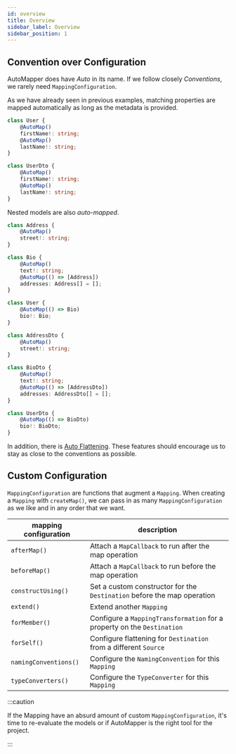 ```yaml
---
id: overview
title: Overview
sidebar_label: Overview
sidebar_position: 1
---
```


## Convention over Configuration

AutoMapper does have _Auto_ in its name. If we follow closely _Conventions_, we rarely need `MappingConfiguration`.

As we have already seen in previous examples, matching properties are mapped automatically as long as the metadata is provided.

```ts
class User {
    @AutoMap()
    firstName!: string;
    @AutoMap()
    lastName!: string;
}

class UserDto {
    @AutoMap()
    firstName!: string;
    @AutoMap()
    lastName!: string;
}
```

Nested models are also _auto-mapped_.

```ts
class Address {
    @AutoMap()
    street!: string;
}

class Bio {
    @AutoMap()
    text!: string;
    @AutoMap(() => [Address])
    addresses: Address[] = [];
}

class User {
    @AutoMap(() => Bio)
    bio!: Bio;
}

class AddressDto {
    @AutoMap()
    street!: string;
}

class BioDto {
    @AutoMap()
    text!: string;
    @AutoMap(() => [AddressDto])
    addresses: AddressDto[] = [];
}

class UserDto {
    @AutoMap(() => BioDto)
    bio!: BioDto;
}
```

In addition, there is [Auto Flattening](../fundamentals/auto-flattening). These features should encourage us to stay as close to the conventions as possible.

## Custom Configuration

`MappingConfiguration` are functions that augment a `Mapping`. When creating a `Mapping` with `createMap()`, we can pass in as many `MappingConfiguration` as we like and in any order that we want.

| mapping configuration | description                                                             |
| --------------------- | ----------------------------------------------------------------------- |
| `afterMap()`          | Attach a `MapCallback` to run after the map operation                   |
| `beforeMap()`         | Attach a `MapCallback` to run before the map operation                  |
| `constructUsing()`    | Set a custom constructor for the `Destination` before the map operation |
| `extend()`            | Extend another `Mapping`                                                |
| `forMember()`         | Configure a `MappingTransformation` for a property on the `Destination` |
| `forSelf()`           | Configure flattening for `Destination` from a different `Source`        |
| `namingConventions()` | Configure the `NamingConvention` for this `Mapping`                     |
| `typeConverters()`    | Configure the `TypeConverter` for this `Mapping`                        |

:::caution

If the Mapping have an absurd amount of custom `MappingConfiguration`, it's time to re-evaluate the models or if AutoMapper is the right tool for the project.

:::
